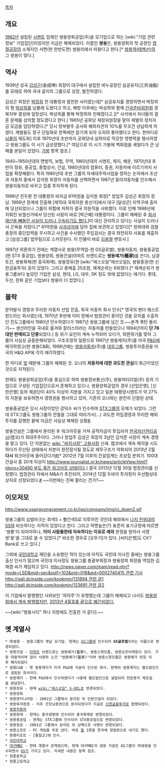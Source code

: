 [[목차]]
== 개요 ==
[[1962년]] 설립된 [[시멘트]] 업체인 쌍용양회공업(주)을 모기업으로 하는 [wiki:"기업 관련 정보" 기업집단]이었지만 지금은 해체되었다. 이름인 '''쌍용'''은, 쌍용양회의 첫 공장인 [[영월]]공장의 소재지인 서면(현 한반도면) 쌍용리에서 따왔다고 한다.[* [[쌍용역(태백선)]]의 그 쌍용이 맞다.] 

== 역사 ==
1939년 성곡 [[김성곤]](金成坤) 회장이 대구에서 설립한 비누공장인 삼공유지(三共油脂)를 모태로 하여 국내 굴지의 그룹으로 성장, 발전하였다.

김성곤 회장은 [[박정희]] 전 대통령과 절친한 사이였는데[* 삼공유지를 경영하면서 박정희의 형 [[박상희]]를 남몰래 도왔다고 하고, 해방 이후에는 박상희와 함께 [[건국준비위원회]] 경북지부 결성에 앞장섰다. 박상희를 통해 박정희와 친해졌다고.][* 사석에서 자녀들의 결혼 문제를 상의할 정도였다고 한다.] 1965년 공화당 재정위원장을 맡아 재벌의 정치자금 모금을 담당하였다.[* 당시 정부발주 공사와 해외차관의 10%를 무조건 상납하게 하였다. 재벌들도 창구 단일화로 한쪽에만 뜯기게 되자 오히려 좋아했다고 한다. 한마디로 [[뇌물]]의 제도화] 이후 1970년대 초반까지 공화당내 실력자로 막강한 영향력을 행사하였고 쌍용그룹도 이 시기 급성장했다.[* 여담으로 이 시기 가봉에 백화점을 세웠다가 큰 낭패를 본일이 있었다. [[가봉]] 항목 참조.]

1940~1950년대의 면방직, 보험, 무역, 1960년대의 시멘트, 제지, 해운, 1970년대 후반이 정유, 중공업, 종합상사, 건설, 1980년대의 컴퓨터, 증권, 자동차에 이르기까지 사업을 확장해왔다. 특히 1980년대 초반 그룹의 차세대주력사업을 정하는 논의에서 조선과 자동차 중에서 김석원 회장이 자동차를 선택하면서 1987년 동아자동차를 인수해서 쌍용자동차로 바꾸고 집중 투자하게 된다.

1996년 전두환 전 대통령의 비자금 61억원을 김석원 회장[* 창업주 김성곤 회장의 장남. 1996년 정계에 진출해 [제15대 국회의원 총선거]에서 대구 [달성군] 지역구에 출마해 당선되었으나 그룹이 위험에 처하자 결국 의원직을 사퇴했다. 이로 인해 1998년에 치뤄진 보궐선거에서 당선된 사람이 바로 [박근혜] 대통령이다. 그룹이 해체된 후 [http://www.ilyosisa.co.kr/news/article.html?no=32732 회사 재산을 빼돌린 사실이 드러나 구속되기도 했다.]]이 대신 관리하고 있다는 사실이 드러나서 곤욕을 치렀다.[* 61억원을 [[사과상자]]에 담아 집에 보관하고 있었다][* 청와대와 검찰총장의 중단압력을 무시하고 사건을 수사했던 주임검사는 결국 좌천되자  사표를 제출하고 [삼성그룹] 법무팀으로 스카웃된다. 이 인물이 바로 [[김용철]] 변호사.] 

{{{#!html
<iframe width="420" height="315" src="//www.youtube.com/embed/VXUMa8hTIWQ" frameborder="0" allowfullscreen></iframe>
}}}

1997년 외환위기 전에는 계열사로 쌍용(무역업-현 GS글로벌), 쌍용자동차, 쌍용중공업(현 STX 중공업), 쌍용양회, 쌍용건설(아파트 브랜드로는 '''쌍용예가(藝家)'''를 쓴다), 남광토건, 쌍용화재(현 흥국화재), 쌍용정유(현 [wiki:"에스오일"에쓰오일]), 쌍용증권(현 신한금융투자) 등이 있었다. 그리고 총매출 25조원, 재계순위는 6위였다.[* 재계순위가 쌍용그룹보다 높았던 기업은 삼성, 현대, LG, 대우, SK 정도 밖에 없었다는 얘기다. 롯데, 두산, 한화 같은 기업보다 쌍용이 더 컸었다.]
== 몰락 ==
문어발식 경영과 무리한 자동차 산업 진출, 외국 자동차 회사 인수[* 영국의 팬더 웨스트윈드라는 회사였는데, 1970년 후반에 이미 망해서 법정관리 중이던 것을 모피를 수출하던 진도그룹에서 1980년 인수하였다가 1987년 쌍용그룹에 넘긴 것.~~본격 폭탄 돌리기~~ 생산라인을 국내로 옮겨와 칼리스타라는 자동차를 만들었으나 1994년까지 '''단 78대만 판매되고 단종'''되었다.] 등 위기 요인이 계속 누적되어 오다가, 외환위기를 맞아 그룹이 사실상 공중분해되었다. 구조조정의 일환으로 1997년 쌍용제지(주)를 미국 [[P&G]]에 매각하였고(현 쌍용C&B), 1998년에는 [[쌍용자동차]](주)를 [[대우그룹]], 쌍용투자증권을 미국의 H&Q AP에 각각 매각하였다.

한 마디로 [[빚]] 때문에 그룹이 해체된 것. 오너의 '''자동차에 대한 과도한 관심'''이 화근이었던 것으로 지적된다.

현재도 쌍용양회공업(주)을 중심으로 하여 쌍용정보통신(주), 쌍용머티리얼(주) 등의 기업으로 구성된 기업집단으로서 존재하고 있으나, 쌍용양회공업의 경우 [산업은행], [신한은행] 등의 채권단이 40% 이상의 지분을 가지고 있고 일본 태평양시멘트가 약 27%의 지분을 보유하면서 경영권을 행사하고 있어, 기존의 오너와는 완전히 단절된 상태.

쌍용중공업은 당시 사장이었던 강덕수 씨가 인수하여 [[STX|STX그룹]]의 모체가 되었다. 그런데 STX그룹도 쌍용그룹의 전철을 그대로 따라가서(...) 과도한 차입경영과 무리한 해외투자를 감행한 끝에 지금은 사실상 해체된 상황[http://magazine.hankyung.com/business/apps/news?popup=0&nid=01&c1=1003&nkey=2013050900910000101&mode=sub_view #].

쌍용건설은 그룹에서 분리된 후 워크아웃을 거쳐 공적자금이 투입되어 [[한국자산관리공사]](캠코)가 최대주주이다. 그러나 창업주 김성곤 회장의 3남인 김석준 사장이 계속 경영을 맡고 있다. 단 지분없는 [[wiki: "바지사장" 고용사장]] 신세. 캠코에서 계속 매각을 시도하다가 무산된 상태에서 자본이 완전잠식될 정도로 재무구조가 악화되어 2013년 2월 '''다시''' 워크아웃에 들어갔다가[http://news.naver.com/main/read.nhn?mode=LPOD&mid=sec&oid=001&aid=0006118121&isYeonhapFlash=Y #][* 2012년 7월 이후의 건설업계는 초상집 분위기. 100대 건설사 중 20개 이상이 [[http://www.journalist.or.kr/news/articleView.html?idxno=30490 부도 혹은 워크아웃 상태]]이다.] 결국 2013년 12월 30일 법정관리를 신청했다. 법정관리 하에서 M&A가 추진되어, 2014년 12월 두바이 투자청이 우선협상대상자로 선정되었다.[http://www.mt.co.kr/view/mtview.php?type=1&no=2014122916483550832&outlink=1 #] ~~이번에는 진짜 팔리는 건가?~~


== 이모저모 ==
http://www.ssangyongcement.co.kr/jsp/company/img/ci_down2.gif

쌍용그룹의 심벌마크는 회색S + 빨간색S로 이루어진 것인데 해외에서 [[슈츠슈타펠|나치 친위대의 SS]]와 비슷하다는 지적이 있었다고 한다. 그리고 악명높은(?) 표준어 표기규정에 따르면 '쌍룡'이 되어야하나, '''이미 사람들한테 익숙하다는 이유로 예외''' 판정을 받아서 사명 쌍'용'을 그대로 쓸 수 있었다.[* 비슷한 경우로 [오뚜기]가 있다. [씨티은행]도 Cit'i' Bank로 쓰고 있다.]

그외에 [[국민대학교]] 재단을 소유했던 적이 있는데 아직도 국민대 이사진 중에는 쌍용그룹 출신 인사가 많으며 국민대 이사장도 쌍용그룹 총괄부회장과 쌍용양회 회장을 역임한 김채겸 씨가 재임하고 있다. [[http://news.naver.com/main/read.nhn?mode=LSD&mid=sec&sid1=102&oid=018&aid=0002740415 관련 기사]] [[http://gall.dcinside.com/kookmin/131894 관련 글1]] [[http://gall.dcinside.com/kookmin/123691 관련 글2]]

이 기업에서 발행했던 사외보인 '여의주'가 유명했는데 그룹이 해체되고 나서도 [http://news.naver.com/main/read.nhn?mode=LSD&mid=sec&sid1=101&oid=112&aid=0002335167 쌍용양회에서 계속 발행했지만], [http://blog.naver.com/loveriant/120187860069 2013년 4월호를 끝으로 폐간되었다.] 

~~[wiki:"쌍용시티" 하나 지방에도 진출한 거 같다].~~



== 옛 계열사 == 
 * ㈜쌍용 - 쌍용그룹의 옛날 모기업. 현재는 [[GS그룹]]에 인수되어 '''GS글로벌'''이라는 이름으로 변경되었다. 
 * 쌍용건설 - [[아파트]] 브랜드로는 쌍용예가(藝家), 쌍용스윗닷홈, 쌍용오르비제등이 있다. 가장 대중적이며 많이 사용하 는건 "쌍용예가(藝家)"이며 쌍용스윗닷홈은 쌍용예가 런칭 이후 폐지되었다 
 * 쌍용C&B - 옛 쌍용제지가 미국 P&G에 지분이 인수된 회사. 현재의 쌍용제지는 별도법인으로 설립된 회사이다.
 * 쌍용제지 - 한때 P&G에서 인수하였다가 나중에 별도법인으로 설립되어 전문용지 제조업을 분담한다. 
 * 쌍용정유 - 현재 [[wiki:"에스오일" S-OIL]]로 변경되었다. 
 * 쌍용양회
 * 쌍용엔지니어링 - 2001년 그룹에서 분리된 뒤 인본건설이 되었다.
 * 쌍용투자증권 - 이후 굿모닝증권으로 분리되었다가 지금은 [[신한금융투자]]로 합병되었다. 
 * [[쌍용자동차]] 
 * 쌍용화재 - 현재는 흥국생명에 인수되어 흥국화재로 변경되었다. 
 * 쌍용중공업 - 현재는 STX그룹에 인수되어 STX중공업으로 변경되었다.
 * 쌍용정공 - 2001년 그룹에서 분리된 뒤 심팩으로 사명이 변경되었다.
 * 쌍용소프트 - PC 게임을 주로 냈다. 바로 [[둠]] 1편을 한국에 정발판으로 내기도 했다.
 * 용평리조트 - [통일교]에 인수.
 * [[국민대학교]] 
 * [[대구MBC]] - 한때 계열사 관계였으며, 현재 대구MBC의 쌍용 지분은 GS그룹이 ㈜쌍용을 인수하면서 [[GS그룹|GS]]가 가지고 있다. 자세한 내용은 항목 참조.
 * 현풍중학교
 * 현풍고등학교
